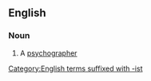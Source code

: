 ==English==

===Noun===
{{en-noun}}

# {{lb|en|rare}} A [[psychographer]]

[[Category:English terms suffixed with -ist]]